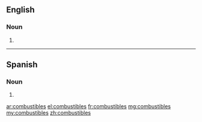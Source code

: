 ==English==

===Noun===
{{head|en|plural}}

# {{plural of|combustible|lang=en|nocat=1}}

----

==Spanish==

===Noun===
{{head|es|noun form|g=m-p}}
# {{plural of|combustible|lang=es|nocat=1}}

[[ar:combustibles]]
[[el:combustibles]]
[[fr:combustibles]]
[[mg:combustibles]]
[[my:combustibles]]
[[zh:combustibles]]